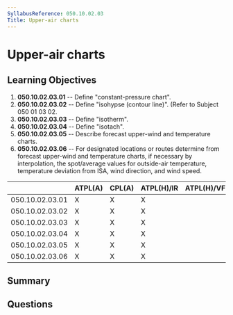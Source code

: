 ```yaml
---
SyllabusReference: 050.10.02.03
Title: Upper-air charts
---
```


# Upper-air charts

## Learning Objectives

1. **050.10.02.03.01** -- Define "constant-pressure chart".
2. **050.10.02.03.02** -- Define "isohypse (contour line)". (Refer to Subject
   050 01 03 02.
3. **050.10.02.03.03** -- Define "isotherm".
4. **050.10.02.03.04** -- Define "isotach".
5. **050.10.02.03.05** -- Describe forecast upper-wind and temperature charts.
6. **050.10.02.03.06** -- For designated locations or routes determine from
   forecast upper-wind and temperature charts, if necessary by interpolation,
   the spot/average values for outside-air temperature, temperature deviation
   from ISA, wind direction, and wind speed.

|                 | ATPL(A) | CPL(A) | ATPL(H)/IR | ATPL(H)/VFR | CPL(H) | IR  | CBIR(A) |
| --------------- | ------- | ------ | ---------- | ----------- | ------ | --- | ------- |
| 050.10.02.03.01 | X       | X      | X          |             |        |     |         |
| 050.10.02.03.02 | X       | X      | X          |             |        |     |         |
| 050.10.02.03.03 | X       | X      | X          |             |        |     |         |
| 050.10.02.03.04 | X       | X      | X          |             |        |     |         |
| 050.10.02.03.05 | X       | X      | X          |             |        |     |         |
| 050.10.02.03.06 | X       | X      | X          |             |        |     |         |

## Summary

## Questions
